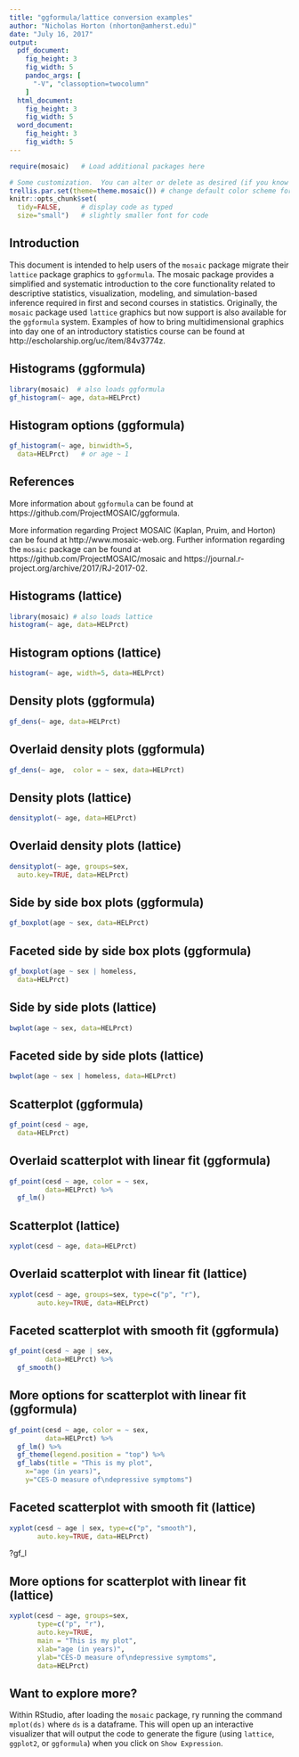 ```yaml
---
title: "ggformula/lattice conversion examples"
author: "Nicholas Horton (nhorton@amherst.edu)"
date: "July 16, 2017"
output: 
  pdf_document:
    fig_height: 3
    fig_width: 5
    pandoc_args: [
      "-V", "classoption=twocolumn"
    ]
  html_document:
    fig_height: 3
    fig_width: 5
  word_document:
    fig_height: 3
    fig_width: 5
---
```

```r
require(mosaic)   # Load additional packages here 

# Some customization.  You can alter or delete as desired (if you know what you are doing).
trellis.par.set(theme=theme.mosaic()) # change default color scheme for lattice
knitr::opts_chunk$set(
  tidy=FALSE,     # display code as typed
  size="small")   # slightly smaller font for code
```

## Introduction
This document is intended to help users of the `mosaic` package migrate their `lattice` package graphics to `ggformula`.  The mosaic package provides a simplified and systematic introduction to the core functionality related to descriptive statistics, visualization, modeling, and simulation-based inference required in first and second courses in statistics.  Originally, the `mosaic` package used `lattice` graphics but now support is also available for the `ggformula` system. Examples of how to bring multidimensional graphics into day one of an introductory statistics course can be found at http://escholarship.org/uc/item/84v3774z. 


## Histograms (ggformula)

```r
library(mosaic)  # also loads ggformula
gf_histogram(~ age, data=HELPrct)
```

## Histogram options (ggformula)

```r
gf_histogram(~ age, binwidth=5, 
  data=HELPrct)   # or age ~ 1
```

\newpage

## References 

More information about `ggformula` can be found at https://github.com/ProjectMOSAIC/ggformula.

More information regarding Project MOSAIC (Kaplan, Pruim, and Horton) can be found at http://www.mosaic-web.org.  Further information regarding the `mosaic` package can be found at https://github.com/ProjectMOSAIC/mosaic and https://journal.r-project.org/archive/2017/RJ-2017-02.


## Histograms (lattice)

```r
library(mosaic) # also loads lattice
histogram(~ age, data=HELPrct)
```

## Histogram options (lattice)

```r
histogram(~ age, width=5, data=HELPrct)
```




\newpage

## Density plots (ggformula)

```r
gf_dens(~ age, data=HELPrct)
```

## Overlaid density plots (ggformula)

```r
gf_dens(~ age,  color = ~ sex, data=HELPrct)
```

\newpage

## Density plots (lattice)

```r
densityplot(~ age, data=HELPrct)
```

## Overlaid density plots (lattice)

```r
densityplot(~ age, groups=sex, 
  auto.key=TRUE, data=HELPrct)
```

\newpage

## Side by side box plots (ggformula)

```r
gf_boxplot(age ~ sex, data=HELPrct)
```

## Faceted side by side box plots (ggformula)

```r
gf_boxplot(age ~ sex | homeless, 
  data=HELPrct)
```


\newpage

## Side by side plots (lattice)

```r
bwplot(age ~ sex, data=HELPrct)
```

## Faceted side by side plots (lattice)

```r
bwplot(age ~ sex | homeless, data=HELPrct)
```

\newpage


## Scatterplot (ggformula)

```r
gf_point(cesd ~ age, 
  data=HELPrct)
```



## Overlaid scatterplot with linear fit (ggformula)

```r
gf_point(cesd ~ age, color = ~ sex, 
         data=HELPrct) %>%
  gf_lm()
``````

\newpage 

## Scatterplot (lattice)

```r
xyplot(cesd ~ age, data=HELPrct)
```

## Overlaid scatterplot with linear fit (lattice)

```r
xyplot(cesd ~ age, groups=sex, type=c("p", "r"), 
       auto.key=TRUE, data=HELPrct)
```

\newpage 

## Faceted scatterplot with smooth fit (ggformula)

```r
gf_point(cesd ~ age | sex, 
         data=HELPrct) %>%
  gf_smooth()
``````



## More options for scatterplot with linear fit (ggformula)

```r
gf_point(cesd ~ age, color = ~ sex, 
         data=HELPrct) %>%
  gf_lm() %>% 
  gf_theme(legend.position = "top") %>% 
  gf_labs(title = "This is my plot", 
    x="age (in years)", 
    y="CES-D measure of\ndepressive symptoms")
```


\newpage

## Faceted scatterplot with smooth fit (lattice)

```r
xyplot(cesd ~ age | sex, type=c("p", "smooth"), 
       auto.key=TRUE, data=HELPrct)
```


?gf_l

## More options for scatterplot with linear fit (lattice)

```r
xyplot(cesd ~ age, groups=sex, 
       type=c("p", "r"), 
       auto.key=TRUE, 
       main = "This is my plot", 
       xlab="age (in years)", 
       ylab="CES-D measure of\ndepressive symptoms",
       data=HELPrct)
```

## Want to explore more?

Within RStudio, after loading the `mosaic` package, ry running the command `mplot(ds)` where `ds` is a dataframe.  This will open up an interactive visualizer that will output the code to generate the figure (using `lattice`, `ggplot2`, or `ggformula`) when you click on `Show Expression`. 






